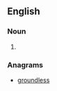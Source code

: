 ==English==

===Noun===
{{head|en|noun plural form}}

# {{plural of|groundsel|lang=en}}

===Anagrams===
* [[groundless#English|groundless]]